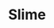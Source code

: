 ---
title: "Slime"
slug: "slime"
arcana: "Chariot"

image: "./.jpg"

phys: ""
gun: ""
fire: ""
ice: ""
elec: ""
wind: ""
psy: ""
nuke: ""
bless: ""
curse: ""
---